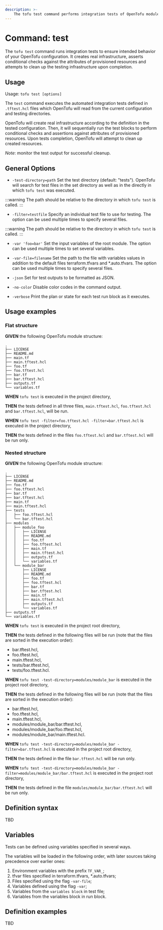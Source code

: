 ```yaml
---
description: >-
    The tofu test command performs integration tests of OpenTofu modules.
---
```


# Command: test

The `tofu test` command runs integration tests to ensure intended behavior of your OpenTofu configuration. It creates real
infrastructure, asserts conditional checks against the attributes of provisioned resources and attempts
to clean up the testing infrastructure upon completion.

## Usage

Usage: `tofu test [options]`

The `test` command executes the automated integration tests defined in `.tftest.hcl` files which OpenTofu will read
from the current configuration and testing directories.

OpenTofu will create real infrastructure according to the definition in the tested configuration. Then, it will
sequentially run the test blocks to perform conditional checks and assertions against attributes of provisioned resources.
Upon tests completion, OpenTofu will attempt to clean up created resources.

_Note_: monitor the test output for successful cleanup.

## General Options

* `-test-directory=path` Set the test directory (default: "tests"). OpenTofu will search for test files in the set directory
as well as in the directly in which `tofu test` was executed.

:::warning
The path should be relative to the directory in which `tofu test` is called.
:::

* `-filter=testfile` Specify an individual test file to use for testing. The option can be used multiple times to specify several files.

:::warning
The path should be relative to the directory in which `tofu test` is called.
:::

* `-var 'foo=bar'` Set the input variables of the root module. The option can be used multiple times to set several variables.

* `-var-file=filename` Set the path to the file with variables values in addition to the default files terraform.tfvars and *.auto.tfvars.
The option can be used multiple times to specify several files.

* `-json` Set for test outputs to be formatted as JSON.

* `-no-color` Disable color codes in the command output.

* `-verbose` Print the plan or state for each test run block as it executes.

## Usage examples

### Flat structure

**GIVEN** the following OpenTofu module structure:

```commandline
.
├── LICENSE
├── README.md
├── main.tf
├── main.tftest.hcl
├── foo.tf
├── foo.tftest.hcl
├── bar.tf
├── bar.tftest.hcl
├── outputs.tf
└── variables.tf
```

**WHEN** `tofu test` is executed in the project directory,

**THEN** the tests defined in all three files, `main.tftest.hcl`, `foo.tftest.hcl` and `bar.tftest.hcl`, will be run.

**WHEN** `tofu test -filter=foo.tftest.hcl -filter=bar.tftest.hcl` is executed in the project directory,

**THEN** the tests defined in the files `foo.tftest.hcl` and `bar.tftest.hcl` will be run only.

### Nested structure

**GIVEN** the following OpenTofu module structure:

```commandline
.
├── LICENSE
├── README.md
├── foo.tf
├── foo.tftest.hcl
├── bar.tf
├── bar.tftest.hcl
├── main.tf
├── main.tftest.hcl
├── tests
│   ├── foo.tftest.hcl
│   └── bar.tftest.hcl
├── modules
│   ├── module_foo
│   │   ├── LICENSE
│   │   ├── README.md
│   │   ├── foo.tf
│   │   ├── foo.tftest.hcl
│   │   ├── main.tf
│   │   ├── main.tftest.hcl
│   │   ├── outputs.tf
│   │   └── variables.tf
│   └── module_bar
│       ├── LICENSE
│       ├── README.md
│       ├── foo.tf
│       ├── foo.tftest.hcl
│       ├── bar.tf
│       ├── bar.tftest.hcl
│       ├── main.tf
│       ├── main.tftest.hcl
│       ├── outputs.tf
│       └── variables.tf
├── outputs.tf
└── variables.tf
```

**WHEN** `tofu test` is executed in the project root directory,

**THEN** the tests defined in the following files will be run (note that the files are sorted in the execution order):

- bar.tftest.hcl,
- foo.tftest.hcl,
- main.tftest.hcl,
- tests/bar.tftest.hcl,
- tests/foo.tftest.hcl.

**WHEN** `tofu test -test-directory=modules/module_bar` is executed in the project root directory,

**THEN** the tests defined in the following files will be run (note that the files are sorted in the execution order):

- bar.tftest.hcl,
- foo.tftest.hcl,
- main.tftest.hcl,
- modules/module_bar/bar.tftest.hcl,
- modules/module_bar/foo.tftest.hcl,
- modules/module_bar/main.tftest.hcl.

**WHEN** `tofu test -test-directory=modules/module_bar -filter=bar.tftest.hcl` is executed in the project root directory,

**THEN** the tests defined in the file `bar.tftest.hcl` will be run only.

**WHEN** `tofu test -test-directory=modules/module_bar -filter=modules/module_bar/bar.tftest.hcl` is executed in the project root directory,

**THEN** the tests defined in the file `modules/module_bar/bar.tftest.hcl` will be run only.

## Definition syntax

TBD

## Variables

Tests can be defined using variables specified in several ways.

The variables will be loaded in the following order, with later sources taking precedence over earlier ones:

1. Environment variables with the prefix `TF_VAR_`;
2. tfvar files specified in terraform.tfvars, *.auto.tfvars;
3. Files specified using the flag `-var-file`;
4. Variables defined using the flag `-var`;
5. Variables from the `variables block` in test file;
6. Variables from the variables block in run block.

## Definition examples

TBD
